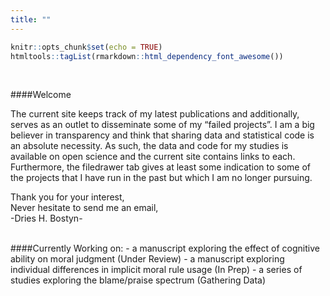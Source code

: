 ```yaml
---
title: ""
---
```


```r
knitr::opts_chunk$set(echo = TRUE)
htmltools::tagList(rmarkdown::html_dependency_font_awesome())
```
<br>

####Welcome  
  
The current site keeps track of my latest publications and additionally, serves as an outlet to disseminate some of my "failed projects". I am a big believer in transparency and think that sharing data and statistical code is an absolute necessity. As such, the data and code for my studies is available on open science and the current site contains links to each. Furthermore, the filedrawer tab gives at least some indication to some of the projects that I have run in the past but which I am no longer pursuing. 

Thank you for your interest, <br>
Never hesitate to send me an email, <br>
-Dries H. Bostyn-
<br>
<br>

####Currently Working on:
-  a manuscript exploring the effect of cognitive ability on moral judgment (Under Review)
-  a manuscript exploring individual differences in implicit moral rule usage (In Prep)
-  a series of studies exploring the blame/praise spectrum (Gathering Data)

<br>
